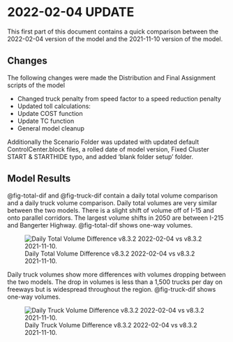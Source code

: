 # 2022-02-04 UPDATE {.unnumbered}

This first part of this document contains a quick comparison between the 2022-02-04 version of the model and the 2021-11-10 version of the model.

## Changes
The following changes were made the Distribution and Final Assignment scripts of the model

- Changed truck penalty from speed factor to a speed reduction penalty               
- Updated toll calculations:
- Update COST function           
- Update TC function
- General model cleanup

Additionally the Scenario Folder was updated with updated default ControlCenter.block files, a rolled date of model version, Fixed Cluster START & STARTHIDE typo, and added 'blank folder setup' folder.

## Model Results
@fig-total-dif and @fig-truck-dif contain a daily total volume comparison and a daily truck volume comparison. Daily total volumes are very similar between the two models. There is a slight shift of volume off of I-15 and onto parallel corridors. The largest volume shifts in 2050 are between I-215 and Bangerter Highway. @fig-total-dif shows one-way volumes.

![Daily Total Volume Difference v8.3.2 2022-02-04 vs v8.3.2 2021-11-10.](_pictures/daily_total_volume_dif.png){#fig-total-dif}

Daily truck volumes show more differences with volumes dropping between the two models. The drop in volumes is less than a 1,500 trucks per day on freeways but is widespread throughout the region. @fig-truck-dif shows one-way volumes.

![Daily Truck Volume Difference v8.3.2 2022-02-04 vs v8.3.2 2021-11-10.](_pictures/daily_total_volume_dif.png){#fig-truck-dif}


